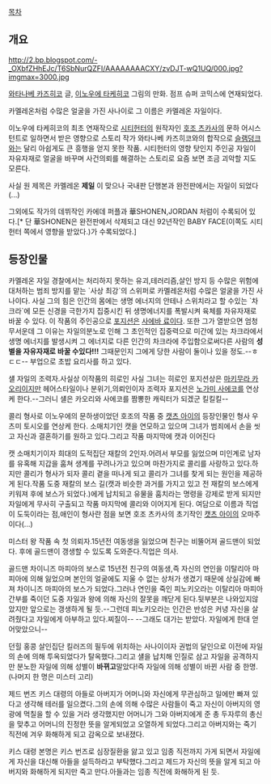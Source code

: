 [[목차]]

== 개요 ==
http://2.bp.blogspot.com/-_OXbfZHhEJc/T6SbNurQZFI/AAAAAAAACXY/zvDJT-wQ1UQ/000.jpg?imgmax=3000.jpg

[[와타나베 카즈히코]] 글, [[이노우에 타케히코]] 그림의 만화. 점프 슈퍼 코믹스에 연재되었다.

카멜레온처럼 수많은 얼굴을 가진 사나이로 그 이름은 카멜레온 자일이다.

이노우에 타케히코의 최초 연재작으로 [[시티헌터]]의 원작자인 [[호조 츠카사]]의 문하 어시스턴트로 일하면서 받은 영향으로 스토리 작가 와타나베 카즈히코와의 합작으로 [[슬램덩크]]와는 달리 아쉽게도 큰 흥행을 얻지 못한 작품.
시티헌터의 영향 탓인지 주인공 자일이 자유자재로 얼굴을 바꾸며 사건의뢰를 해결하는 스토리로 요즘 보면 조금 괴악할 지도 모른다.

사실 원 제목은 카멜레온 '''제일''' 이 맞으나 국내판 단행본과 완전판에서는 자일이 되었다(...)

그외에도 작가의 데뷔작인 카에데 퍼플과 華SHONEN,JORDAN 처럼이 수록되어 있다.[* 단 華SHONEN은 완전판에서 삭제되고 대신 92년작인 BABY FACE(이쪽도 시티헌터 쪽에서 영향을 받았다.)가 수록되었다.]

== 등장인물 ==
카멜레온 자일
경찰에서는 처리하지 못하는 유괴,테러리즘,살인 방지 등 수많은 위험에 대처하는 범죄 방지를 맡는 `사상 최강`의 스위퍼로 카멜레온처럼 수많은 얼굴을 가진 사나이다.
사실 그의 힘은  인간의 몸에는 생명 에너지의 안테나 스위치라고 할 수있는 `차크라`에 모든 신경을 극한가지 집중시킨 뒤 생명에너지를 폭발시켜 육체를 자유자재로 바꿀 수 있다.
이 작품의 주인공으로 [[포지션]]은 [[사에바 료]]이다.
또한 그가 열받으면 엄청 무서운데 그 이유는 자일의분노로 인해 그 초인적인 집중력으로 미간에 있는 차크라에서 생명 에너지를 발생시켜 그 에너지로 다른 인간의 차크라에 주입함으로써다른 사람의 '''성별을 자유자재로 바꿀 수있다!!!''' 그때문인지 그에게 당한 사람이 둘이나 있을 정도.--ㅎㄷㄷ--
부업으로 초밥 요리사를 하고 있다.

섈
자일의 조력자.사실상 이작품의 히로인
사실 그녀는 히로인 포지션상은 [[마키무라 카오리]]이지만 헤어스타일이나 분위기,의뢰인이자 조력자 포지션은 [[노가미 사에코]]를 연상케 한다.--그러니 섈은 카오리와 사에코를 짬뽕한 캐릭터가 되겠군 킬킬킬--

콜리
형사로 이노우에의 문하생이었던 호조의 작품 중 [[캣츠 아이]]의 등장인물인 형사 우츠미 토시오를 연상케 한다.
소매치기인 캣을 연모하고 있으며 그녀가 범죄에서 손을 씻고 자신과 결혼하기를 원하고 있다.그리고 작품 마지막에 캣과 이어진다

캣
소매치기이자 희대의 도적집단 재칼의 2인자.어려서 부모를 잃었으며 미인계로 남자를 유혹해 지갑을 훔쳐 생계를 꾸려나가고 있으며 마찬가지로 콜리를 사랑하고 있다.하지만 콜리가 형사가 되자 콜리 곁을 떠나게 되고 콜리가 그녀를 찾게 되는 원인을 제공하게 된다.작품 도중 재칼의 보스 길(캣과 비슷한 과거를 가지고 있고 전 재칼의 보스에게 키워져 후에 보스가 되었다.)에게 납치되고 유물을 훔치라는 명령을 강제로 받게 되지만 자일에게 무사히 구출되고 작품 마지막에 콜리와 이어지게 된다.
여담으로 이름과 직업이 도둑이라는 점,애인이 형사란 점을 보면 호조 츠카사의 초기작인 [[캣츠 아이]]의 오마주이다(...)

미스터 왕
작품 속 첫 의뢰자.15년전 여동생을 잃었으며 친구는 비뚤어져 골드맨이 되었다. 후에 골드맨이 갱생할 수 있도록 도와준다.직업은 의사.

골드맨
차이니즈 마피아의 보스로 15년전 친구의 여동생,즉 자신의 연인을 이탈리아 마피아에 의해 잃었으며 본인의 얼굴에도 지울 수 없는 상처가 생겼기 때문에 상실감에 빠져 차이니즈 마피아의 보스가 되었다.그러나 연인을 죽인 피노키오라는 이탈리아 마피아 간부를 죽이던 도중 자일과 왕에 의해 자신의 잘못을 깨닫게 된다.뒷부분은 나와있지않았지만 앞으로는 갱생하게 될 듯.--그런데 피노키오라는 인간은 반성은 커녕 자신을 살려줬다고 자일에게 아부하고 있다.찌질이-- --그래도 대가는 받았다. 자일에게 한대 얻어맞았으니--

던힐
홍콩 살인집단 킬러즈의 필두에 위치하는 사나이이자 권법의 달인으로 이전에 자일의 손에 의해 투옥되었다가 탈옥했다.그리고 섈을 납치해 인질로 삼고 자일을 공격하지만 분노한 자일에 의해 성별이 '''바뀌고'''말았다!즉 자일에 의해 성별이 바뀐 사람 중 한명.(나머지 한 명은 미스터 고리)

제드 번즈
키스 대령의 아들로 아버지가 어머니와 자신에게 무관심하고 일에만 빠져 있다고 생각해 테러를 일으켰다.그의 손에 의해 수많은 사람들이 죽고 자신이 아버지의 영광에 먹칠을 할 수 있을 거라 생각했지만 어머니가 그와 아버지에게 준 총 두자루의 총신을 맞추고 어머니의 진정한 뜻을 알게되었고 오열하게 되었다.그리고 아버지와는 죽기 직전에 겨우 화해하게 되고 감옥으로 보내졌다.

키스 대령
본명은 키스 번즈로 심장질환을 앓고 있고 임종 직전까지 가게 되면서 자일에게 자신을 대신해 아들을 설득하라고 부탁했다.그리고 제드가 자신의 뜻을 알게 되고 아버지와 화해하게 되지만 죽고 만다.아들과는 임종 직전에 화해하게 된 듯.
